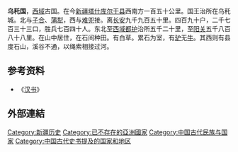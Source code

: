 '''乌秅国'''，[[西域|西域]]古国。在今[[新疆|新疆]][[塔什库尔干县|塔什库尔干县]]西南方一百五十公里。国王治所在乌秅城。北与[[子合|子合]]、[[蒲犁|蒲犁]]，西与[[难兜|难兜]]接。离[[长安|长安]]九千九百五十里。四百九十户，二千七百三十三口，胜兵七百四十人。东北至[[西域都护|西域都护]]治所五千二十里，至[[阳关|阳关]]五千八百八十八里。在山中居住，在石间种田。有白草。累石为室，有[[驴|驴]]无[[牛|牛]]。其西则有县度石山，溪谷不通，以绳索相接过河。
==参考资料==
*《[[汉书|汉书]]》

==外部連結==
{{Wikisource further reading}}

{{西域三十六国}}

[[Category:新疆历史|Category:新疆历史]]
[[Category:已不存在的亞洲國家|Category:已不存在的亞洲國家]]
[[Category:中国古代民族与国家|Category:中国古代民族与国家]]
[[Category:中国古代史书提及的国家和地区|Category:中国古代史书提及的国家和地区]]